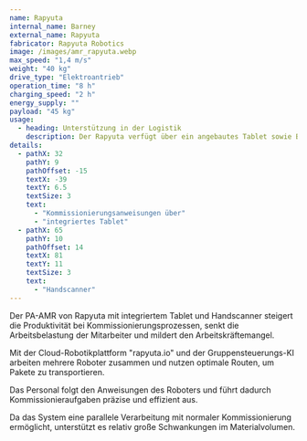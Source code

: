 ```yaml
---
name: Rapyuta
internal_name: Barney
external_name: Rapyuta
fabricator: Rapyuta Robotics
image: /images/amr_rapyuta.webp
max_speed: "1,4 m/s"
weight: "40 kg"
drive_type: "Elektroantrieb"
operation_time: "8 h"
charging_speed: "2 h"
energy_supply: ""
payload: "45 kg"
usage:
  - heading: Unterstützung in der Logistik
    description: Der Rapyuta verfügt über ein angebautes Tablet sowie Barcodescanner. Beides ermöglicht dem Mitarbeiter durch konkrete Anweisungen Abholarbeiten effizient durchzuführen und diese direkt im System aufzunehmen. Nach der Beladung übernimmt der Rapyuter den Transport eigenständig.
details:
  - pathX: 32
    pathY: 9
    pathOffset: -15
    textX: -39
    textY: 6.5
    textSize: 3
    text:
      - "Kommissionierungsanweisungen über"
      - "integriertes Tablet"
  - pathX: 65
    pathY: 10
    pathOffset: 14
    textX: 81
    textY: 11
    textSize: 3
    text:
      - "Handscanner"
---
```


Der PA-AMR von Rapyuta mit integriertem Tablet und Handscanner steigert die Produktivität bei Kommissionierungsprozessen, senkt die Arbeitsbelastung der Mitarbeiter und mildert den Arbeitskräftemangel.

Mit der Cloud-Robotikplattform "rapyuta.io" und der Gruppensteuerungs-KI arbeiten mehrere Roboter zusammen und nutzen optimale Routen, um Pakete zu transportieren.

Das Personal folgt den Anweisungen des Roboters und führt dadurch Kommissionieraufgaben präzise und effizient aus.

Da das System eine parallele Verarbeitung mit normaler Kommissionierung ermöglicht, unterstützt es relativ große Schwankungen im Materialvolumen.
